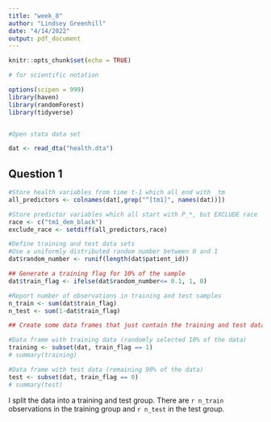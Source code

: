 ```yaml
---
title: "week_8"
author: "Lindsey Greenhill"
date: "4/14/2022"
output: pdf_document
---
```


```r
knitr::opts_chunk$set(echo = TRUE)

# for scientific notation

options(scipen = 999)
library(haven)
library(randomForest)
library(tidyverse)


#Open stata data set

dat <- read_dta("health.dta")


```

## Question 1

```r
#Store health variables from time t-1 which all end with _tm
all_predictors <- colnames(dat[,grep("^[tm1]", names(dat))])

#Store predictor variables which all start with P_*, but EXCLUDE race
race <- c("tm1_dem_black")
exclude_race <- setdiff(all_predictors,race)

#Define training and test data sets
#Use a uniformly distributed random number between 0 and 1
dat$random_number <- runif(length(dat$patient_id))

## Generate a training flag for 10% of the sample
dat$train_flag <- ifelse(dat$random_number<= 0.1, 1, 0) 

#Report number of observations in training and test samples
n_train <- sum(dat$train_flag)
n_test <- sum(1-dat$train_flag)

## Create some data frames that just contain the training and test data

#Data frame with training data (randomly selected 10% of the data)
training <- subset(dat, train_flag == 1)
# summary(training)

#Data frame with test data (remaining 90% of the data)
test <- subset(dat, train_flag == 0)
# summary(test)
```

I split the data into a training and test group. There are `r n_train`
observations in the training group and `r n_test` in the test group.
